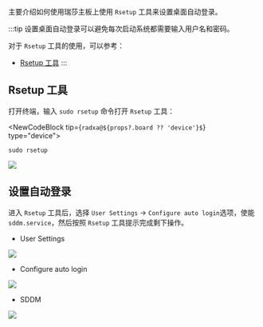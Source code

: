 
主要介绍如何使用瑞莎主板上使用 `Rsetup` 工具来设置桌面自动登录。

:::tip
设置桌面自动登录可以避免每次启动系统都需要输入用户名和密码。

对于 `Rsetup` 工具的使用，可以参考：

- [Rsetup 工具](./rsetup)
  :::

## Rsetup 工具

打开终端，输入 `sudo rsetup` 命令打开 `Rsetup` 工具：

<NewCodeBlock tip={`radxa@${props?.board ?? 'device'}$`} type="device">

```
sudo rsetup
```

</NewCodeBlock>

<div style={{ textAlign: "center" }}>
  <img
    src="/img/common/radxa-os/system-config/rsetup-system.webp"
    style={{ width: "100%", maxWidth: "1200px" }}
  />
</div>

## 设置自动登录

进入 `Rsetup` 工具后，选择 `User Settings` -> `Configure auto login`选项，使能 `sddm.service`，然后按照 `Rsetup` 工具提示完成剩下操作。

- User Settings

<div style={{ textAlign: "center" }}>
  <img
    src="/img/common/radxa-os/system-config/rsetup-user.webp"
    style={{ width: "100%", maxWidth: "1200px" }}
  />
</div>

- Configure auto login

<div style={{ textAlign: "center" }}>
  <img
    src="/img/common/radxa-os/system-config/rsetup-user-autologin.webp"
    style={{ width: "100%", maxWidth: "1200px" }}
  />
</div>

- SDDM

<div style={{ textAlign: "center" }}>
  <img
    src="/img/common/radxa-os/system-config/rsetup-user-autologin-sddm.webp"
    style={{ width: "100%", maxWidth: "1200px" }}
  />
</div>
